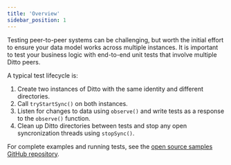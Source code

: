 ```yaml
---
title: 'Overview'
sidebar_position: 1
---
```


Testing peer-to-peer systems can be challenging, but worth the initial effort to
ensure your data model works across multiple instances. It is important to test
your business logic with end-to-end unit tests that involve multiple Ditto peers. 

A typical test lifecycle is:

1. Create two instances of Ditto with the same identity and different directories.
2. Call `tryStartSync()` on both instances.
3. Listen for changes to data using `observe()` and write tests as a response to the `observe()` function.
4. Clean up Ditto directories between tests and stop any open syncronization
threads using `stopSync()`.

For complete examples and running tests, see the [open source samples GitHub repository](https://github.com/getditto/samples/tree/master/testing/).